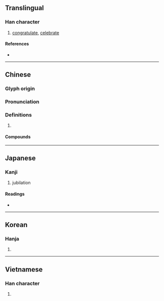{{character info/new}}
{{also|庆}}
==Translingual==

===Han character===
{{Han char|rn=61|rad=心|as=11|sn=15|four=00247|canj=IXE}}
{{attention|mul|it would be great to get a "stroke order diagram" for this one}}
# [[congratulate]], [[celebrate]]

====References====
* {{Han ref|kx=0400.130|dkj=11145|dj=0740.080|hdz=20903.090|uh=6176|ud=24950|bh=BC79|bd=48249}}

----

==Chinese==
{{zh-forms|s=庆}}

===Glyph origin===
{{Han etym}}

===Pronunciation===
{{zh-pron
|m=qìng
|c=hing3
|h=pfs=khiang
|md=
|mn=khèng/qz,xm,zz:khiàⁿ
|w=
|mc=y
|oc=y
|cat=
}}

===Definitions===
{{zh-hanzi}}

# {{rfdef|lang=zh}}

====Compounds====
{{zh-der|慶祝|慶大霉素|慶典|慶賀|慶壽|慶幸|慶祝}}

----

==Japanese==

===Kanji===
{{ja-kanji|grade=c|rs=心11}}

#jubilation

====Readings====
* {{ja-readings|goon=[[きょう]] (kyō)|kanon=[[けい]] (kei)|kun=[[よい]] (yoi), [[よろこぶ]] (yorokobu)}}

----

==Korean==

===Hanja===
{{ko-hanja|hangeul=[[경]], [[강]]|eumhun=[[경사]] 경|rv=gyeong, gang|mr=kyŏng, kang|y=kyeng, kang}}

# {{defn|lang=ko|sort=心11}}

----

==Vietnamese==

===Han character===
{{vi-hantu|[[khánh]], [[khương]]|rs=心11}}

# {{defn|lang=vi|sort=心11}}